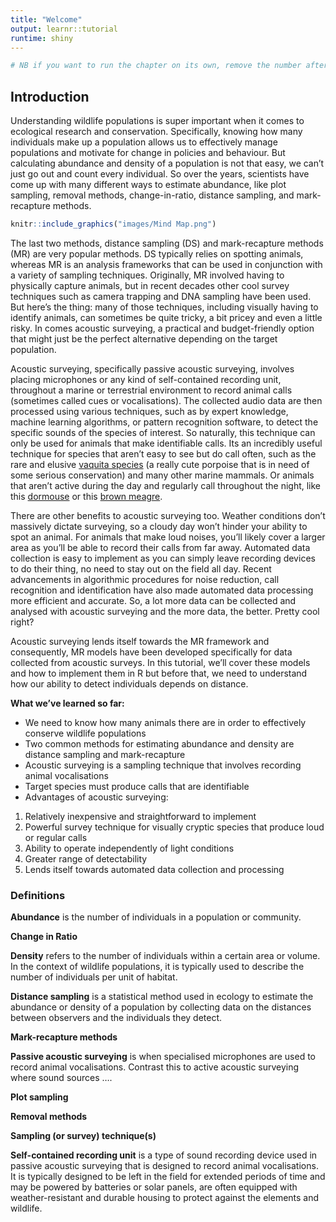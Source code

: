 ```yaml
---
title: "Welcome"
output: learnr::tutorial
runtime: shiny
---
```



```r

# NB if you want to run the chapter on its own, remove the number after setup in the chunk name 

```


## Introduction 

Understanding wildlife populations is super important when it comes to ecological research and conservation. Specifically, knowing how many individuals make up a population allows us to effectively manage populations and motivate for change in policies and behaviour.  But calculating abundance and density of a population is not that easy, we can’t just go out and count every individual. So over the years, scientists have come up with many different ways to estimate abundance, like plot sampling, removal methods, change-in-ratio, distance sampling, and mark-recapture methods. 
  
```r

knitr::include_graphics("images/Mind Map.png") 
```

The last two methods, distance sampling (DS) and mark-recapture methods (MR) are very popular methods. DS typically relies on spotting animals, whereas MR is an analysis frameworks that can be used in conjunction with a variety of sampling techniques. Originally, MR involved having to physically capture animals, but in recent decades other cool survey techniques such as camera trapping and DNA sampling have been used. But here's the thing: many of those techniques, including visually having to identify animals, can sometimes be quite tricky, a bit pricey and even a little risky. In comes acoustic surveying, a practical and budget-friendly option that might just be the perfect alternative depending on the target population. 

Acoustic surveying, specifically passive acoustic surveying, involves placing microphones or any kind of self-contained recording unit, throughout a marine or terrestrial environment to record animal calls (sometimes called cues or vocalisations). The collected audio data are then processed using various techniques, such as by expert knowledge, machine learning algorithms, or pattern recognition software, to detect the specific sounds of the species of interest. So naturally, this technique can only be used for animals that make identifiable calls. Its an incredibly useful technique for species that aren’t easy to see but do call often, such as the rare and elusive <a href="https://www.youtube.com/watch?v=COQF0ZI0yKY" target="_blank"> vaquita species</a> (a really cute porpoise that is in need of some serious conservation) and many other marine mammals. Or animals that aren't active during the day and regularly call throughout the night, like this <a href="https://animalia.bio/edible-dormouse" target="_blank"> dormouse</a> or this <a href="https://dosits.org/galleries/audio-gallery/fishes/brown-meagre/" target="_blank"> brown meagre</a>. 

There are other benefits to acoustic surveying too. Weather conditions don’t massively dictate surveying, so a cloudy day won’t hinder your ability to spot an animal. For animals that make loud noises, you’ll likely cover a larger area as you’ll be able to record their calls from far away. Automated data collection is easy to implement as you can simply leave recording devices to do their thing, no need to stay out on the field all day. Recent advancements in algorithmic procedures for noise reduction, call recognition and identification have also made automated data processing more efficient and accurate. So, a lot more data can be collected and analysed with acoustic surveying and the more data, the better. Pretty cool right? 


Acoustic surveying lends itself towards the MR framework and consequently, MR models have been developed specifically for data collected from acoustic surveys. In this tutorial, we'll cover these models and how to implement them in R but before that, we need to understand how our ability to detect individuals depends on distance. 



::: learnBox
**What we’ve learned so far:** 

- We need to know how many animals there are in order to effectively conserve wildlife populations
- Two common methods for estimating abundance and density are distance sampling and mark-recapture
- Acoustic surveying is a sampling technique that involves recording animal vocalisations
- Target species must produce calls that are identifiable
- Advantages of acoustic surveying:

1. Relatively inexpensive and straightforward to implement
2. Powerful survey technique for visually cryptic species that produce loud or regular calls
3. Ability to operate independently of light conditions
4. Greater range of detectability 
5. Lends itself towards automated data collection and processing
:::

### Definitions 

**Abundance** is the number of individuals in a population or community.

**Change in Ratio**

**Density** refers to the number of individuals within a certain area or volume. In the context of wildlife populations, it is typically used to describe the number of individuals per unit of habitat.

**Distance sampling** is a statistical method used in ecology to estimate the abundance or density of a population by collecting data on the distances between observers and the individuals they detect.

**Mark-recapture methods**

**Passive acoustic surveying** is when specialised microphones are used to record animal vocalisations. Contrast this to active acoustic surveying where sound sources …. 

**Plot sampling**


**Removal methods**

**Sampling (or survey) technique(s)**

**Self-contained recording unit** is a type of sound recording device used in passive acoustic surveying that is designed to record animal vocalisations. It is typically designed to be left in the field for extended periods of time and may be powered by batteries or solar panels, are often equipped with weather-resistant and durable housing to protect against the elements and wildlife.




<!-- ```{r, echo=FALSE} -->
<!-- shinyApp( -->

<!--   ui = fluidPage( -->
<!--     selectInput("region", "Region:", -->
<!--                 choices = colnames(WorldPhones)), -->
<!--     plotOutput("phonePlot") -->
<!--   ), -->

<!--   server = function(input, output) { -->
<!--     output$phonePlot = renderPlot({ -->
<!--       barplot(WorldPhones[,input$region]*1000, -->
<!--               ylab = "Number of Telephones", xlab = "Year") -->
<!--     }) -->
<!--   }, -->

<!--   options = list(height = 500) -->
<!-- ) -->
<!-- ``` -->


